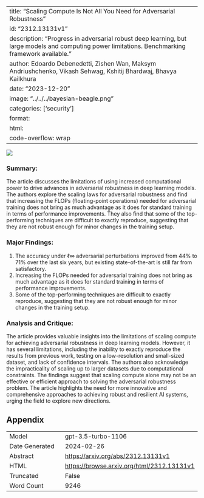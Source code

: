 
---
title: "Scaling Compute Is Not All You Need for Adversarial Robustness"
id: "2312.13131v1"
description: "Progress in adversarial robust deep learning, but large models and computing power limitations. Benchmarking framework available."
author: Edoardo Debenedetti, Zishen Wan, Maksym Andriushchenko, Vikash Sehwag, Kshitij Bhardwaj, Bhavya Kailkhura
date: "2023-12-20"
image: "../../../bayesian-beagle.png"
categories: ['security']
format:
  html:
    code-overflow: wrap
---

![](../../../bayesian-beagle.png)

### **Summary:**
The article discusses the limitations of using increased computational power to drive advances in adversarial robustness in deep learning models. The authors explore the scaling laws for adversarial robustness and find that increasing the FLOPs (floating-point operations) needed for adversarial training does not bring as much advantage as it does for standard training in terms of performance improvements. They also find that some of the top-performing techniques are difficult to exactly reproduce, suggesting that they are not robust enough for minor changes in the training setup.

### **Major Findings:**
1. The accuracy under ℓ∞ adversarial perturbations improved from 44% to 71% over the last six years, but existing state-of-the-art is still far from satisfactory.
2. Increasing the FLOPs needed for adversarial training does not bring as much advantage as it does for standard training in terms of performance improvements.
3. Some of the top-performing techniques are difficult to exactly reproduce, suggesting that they are not robust enough for minor changes in the training setup.

### **Analysis and Critique:**
The article provides valuable insights into the limitations of scaling compute for achieving adversarial robustness in deep learning models. However, it has several limitations, including the inability to exactly reproduce the results from previous work, testing on a low-resolution and small-sized dataset, and lack of confidence intervals. The authors also acknowledge the impracticality of scaling up to larger datasets due to computational constraints. The findings suggest that scaling compute alone may not be an effective or efficient approach to solving the adversarial robustness problem. The article highlights the need for more innovative and comprehensive approaches to achieving robust and resilient AI systems, urging the field to explore new directions.

## Appendix

|          |          |
|----------|----------|
| Model     | gpt-3.5-turbo-1106       |
| Date Generated     | 2024-02-26       |
| Abstract | [https://arxiv.org/abs/2312.13131v1](https://arxiv.org/abs/2312.13131v1)        |
| HTML     | [https://browse.arxiv.org/html/2312.13131v1](https://browse.arxiv.org/html/2312.13131v1)       |
| Truncated       | False       |
| Word Count       | 9246       |